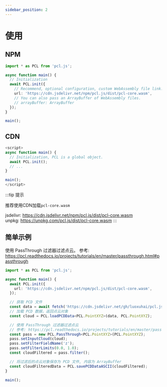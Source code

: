 ```yaml
---
sidebar_position: 2
---
```


# 使用

## NPM

```typescript showLineNumbers
import * as PCL from 'pcl.js';

async function main() {
  // Initialization
  await PCL.init({
    // Recommend, optional configuration, custom WebAssembly file link.
    url: 'https://cdn.jsdelivr.net/npm/pcl.js/dist/pcl-core.wasm',
    // You can also pass an ArrayBuffer of WebAssembly files.
    // arrayBuffer: ArrayBuffer
  });
}

main();
```

## CDN

```typescript showLineNumbers
<script>
async function main() {
  // Initialization, PCL is a global object.
  await PCL.init();
  // ...
}

main();
</script>
```

:::tip 提示

推荐使用CDN加载`pcl-core.wasm`

jsdelivr: https://cdn.jsdelivr.net/npm/pcl.js/dist/pcl-core.wasm  
unpkg: https://unpkg.com/pcl.js/dist/pcl-core.wasm
:::

## 简单示例

使用 PassThrough 过滤器过滤点云。
参考: https://pcl.readthedocs.io/projects/tutorials/en/master/passthrough.html#passthrough

```typescript showLineNumbers title=TypeScript
import * as PCL from 'pcl.js';

async function main() {
  await PCL.init({
    url: 'https://cdn.jsdelivr.net/npm/pcl.js/dist/pcl-core.wasm',
  });

  // 获取 PCD 文件
  const data = await fetch('https://cdn.jsdelivr.net/gh/luoxuhai/pcl.js@master/data/rops_tutorial/points.pcd').then(res => res.arrayBuffer());
  // 加载 PCD 数据，返回点云对象
  const cloud = PCL.loadPCDData<PCL.PointXYZ>(data, PCL.PointXYZ);

  // 使用 PassThrough 过滤器过滤点云
  // 参考: https://pcl.readthedocs.io/projects/tutorials/en/master/passthrough.html#passthrough
  const pass = new PCL.PassThrough<PCL.PointXYZ>(PCL.PointXYZ);
  pass.setInputCloud(cloud);
  pass.setFilterFieldName('z');
  pass.setFilterLimits(0.0, 1.0);
  const cloudFiltered = pass.filter();

  // 将过滤后的点云对象保存为 PCD 文件, 内容为 ArrayBuffer
  const cloudFilteredData = PCL.savePCDDataASCII(cloudFiltered);
}

main();
```